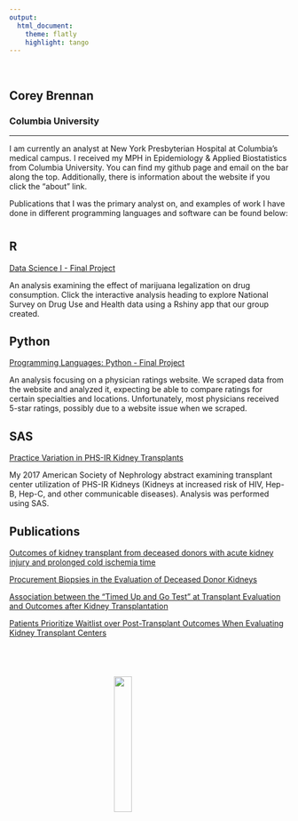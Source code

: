```yaml
---
output:
  html_document:
    theme: flatly
    highlight: tango
---
```

<br>

## **Corey Brennan**
### Columbia University

***

I am currently an analyst at New York Presbyterian Hospital at Columbia's medical campus. I received my MPH in Epidemiology & Applied Biostatistics from Columbia University. You can find my github page and email on the bar along the top. Additionally, there is information about the website if you click the "about" link.

Publications that I was the primary analyst on, and examples of work I have done in different programming languages and software can be found below:

# {.tabset .tabset-fade .tabset-pills}

## **R**

[Data Science I - Final Project](https://kblitsman.github.io/p8105_final/)

An analysis examining the effect of marijuana legalization on drug consumption. Click the interactive analysis heading to explore National Survey on Drug Use and Health data using a Rshiny app that our group created.

## **Python**

[Programming Languages: Python - Final Project](Final_Project_kb2908_cb3262.html)

An analysis focusing on a physician ratings website. We scraped data from the website and analyzed it, expecting be able to compare ratings for certain specialties and locations. Unfortunately, most physicians received 5-star ratings, possibly due to a website issue when we scraped.

<!-- ## **SQL/Access/VBA** -->

<!-- [Research Data Coordination - Final Project](cb3262_final.accdb) -->

<!-- A hypothetical access database used to contain information on organ donors, organ recipient, and transplant medications/follow-up visits. Several SQL queries and VBA code additions are included. -->

## **SAS**

[Practice Variation in PHS-IR Kidney Transplants](https://www.asn-online.org/education/kidneyweek/2017/program-abstract.aspx?controlId=2789653)

My 2017 American Society of Nephrology abstract examining transplant center utilization of PHS-IR Kidneys (Kidneys at increased risk of HIV, Hep-B, Hep-C, and other communicable diseases). Analysis was performed using SAS.


## **Publications**

[Outcomes of kidney transplant from deceased donors with acute kidney injury and prolonged cold ischemia time](https://onlinelibrary.wiley.com/doi/abs/10.1111/tri.13406)

[Procurement Biopsies in the Evaluation of Deceased Donor Kidneys](https://cjasn.asnjournals.org/content/13/12/1876)

[Association between the "Timed Up and Go Test" at Transplant Evaluation and Outcomes after Kidney Transplantation](https://onlinelibrary.wiley.com/doi/abs/10.1111/ctr.13410)

[Patients Prioritize Waitlist over Post-Transplant Outcomes When Evaluating Kidney Transplant Centers](https://onlinelibrary.wiley.com/doi/abs/10.1111/ajt.14985)



#
<br>

<style>
IMG.selfie {
    display: block;
    margin-left: auto;
    margin-right: auto }
</style>
<img class="selfie" src="images/corey_robin.jpeg" style="width:25%;height:25%" align="Middle">
